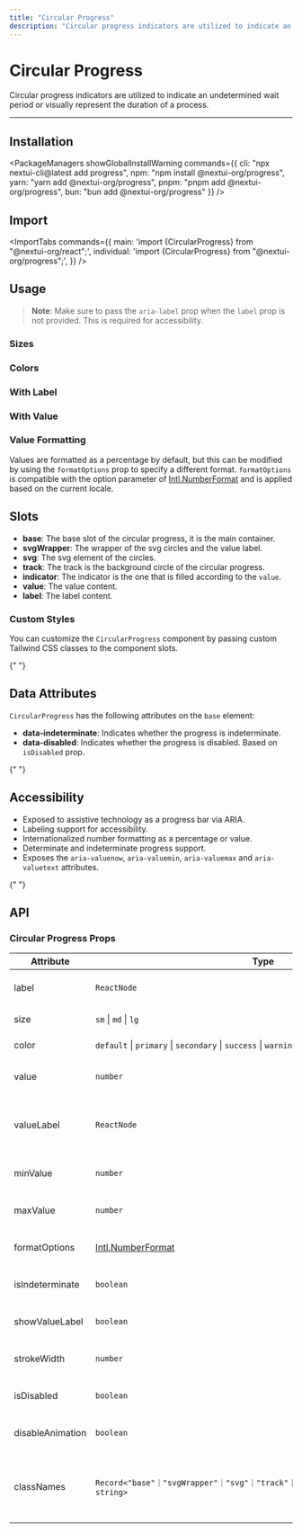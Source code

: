 ```yaml
---
title: "Circular Progress"
description: "Circular progress indicators are utilized to indicate an undetermined wait period or visually represent the duration of a process."
---
```



# Circular Progress

Circular progress indicators are utilized to indicate an undetermined wait period or visually represent the duration of a process.

<ComponentLinks component="progress" styles="circular-progress" storybook="circularprogress" reactAriaHook="useProgressBar" />

---

<CarbonAd/>

## Installation

<PackageManagers
  showGlobalInstallWarning
  commands={{
    cli: "npx nextui-cli@latest add progress",
    npm: "npm install @nextui-org/progress",
    yarn: "yarn add @nextui-org/progress",
    pnpm: "pnpm add @nextui-org/progress",
    bun: "bun add @nextui-org/progress"
  }}
/>


## Import

<ImportTabs
  commands={{
    main: 'import {CircularProgress} from "@nextui-org/react";',
    individual: 'import {CircularProgress} from "@nextui-org/progress";',
  }}
/>

## Usage

<CodeDemo title="Usage" files={circularProgressContent.usage} />

> **Note**: Make sure to pass the `aria-label` prop when the `label` prop is not provided. This is required for accessibility.

### Sizes

<CodeDemo title="Sizes" files={circularProgressContent.sizes} />

### Colors

<CodeDemo title="Colors" files={circularProgressContent.colors} />

### With Label

<CodeDemo title="With Label" files={circularProgressContent.label} />

### With Value

<CodeDemo title="With Value" files={circularProgressContent.value} />

### Value Formatting

Values are formatted as a percentage by default, but this can be modified by using the
`formatOptions` prop to specify a different format. `formatOptions` is compatible with the
option parameter of [Intl.NumberFormat](https://developer.mozilla.org/en-US/docs/Web/JavaScript/Reference/Global_Objects/Intl/NumberFormat) and is applied based on the current locale.

<CodeDemo
  title="Value Formatting"
  files={circularProgressContent.valueFormatting}
  highlightedLines="10"
/>

## Slots

- **base**: The base slot of the circular progress, it is the main container.
- **svgWrapper**: The wrapper of the svg circles and the value label.
- **svg**: The svg element of the circles.
- **track**: The track is the background circle of the circular progress.
- **indicator**: The indicator is the one that is filled according to the `value`.
- **value**: The value content.
- **label**: The label content.

### Custom Styles

You can customize the `CircularProgress` component by passing custom Tailwind CSS classes to the component slots.

<CodeDemo
  title="Custom Styles"
  files={circularProgressContent.customStyles}
  highlightedLines="9-12"
/>

<Spacer y={4} />{" "}

## Data Attributes

`CircularProgress` has the following attributes on the `base` element:

- **data-indeterminate**:
  Indicates whether the progress is indeterminate.
- **data-disabled**:
  Indicates whether the progress is disabled. Based on `isDisabled` prop.

<Spacer y={4} />{" "}

## Accessibility

- Exposed to assistive technology as a progress bar via ARIA.
- Labeling support for accessibility.
- Internationalized number formatting as a percentage or value.
- Determinate and indeterminate progress support.
- Exposes the `aria-valuenow`, `aria-valuemin`, `aria-valuemax` and `aria-valuetext` attributes.

<Spacer y={4} />{" "}

## API

### Circular Progress Props

| Attribute        | Type                                                                                                                    | Description                                                       | Default              |
| ---------------- | ----------------------------------------------------------------------------------------------------------------------- | ----------------------------------------------------------------- | -------------------- |
| label            | `ReactNode`                                                                                                             | The content to display as the label.                              | -                    |
| size             | `sm` \| `md` \| `lg`                                                                                                    | The size of the indicator.                                        | `md`                 |
| color            | `default` \| `primary` \| `secondary` \| `success` \| `warning` \| `danger`                                             | The color of the indicator.                                       | `primary`            |
| value            | `number`                                                                                                                | The current value (controlled).                                   | -                    |
| valueLabel       | `ReactNode`                                                                                                             | The content to display as the value's label (e.g. 1 of 4).        | -                    |
| minValue         | `number`                                                                                                                | The smallest value allowed for the input.                         | `0`                  |
| maxValue         | `number`                                                                                                                | The largest value allowed for the input.                          | `100`                |
| formatOptions    | [Intl.NumberFormat](https://developer.mozilla.org/en-US/docs/Web/JavaScript/Reference/Global_Objects/Intl/NumberFormat) | The options to format the value.                                  | `{style: 'percent'}` |
| isIndeterminate  | `boolean`                                                                                                               | Whether the progress is indeterminate.                            | `true`               |
| showValueLabel   | `boolean`                                                                                                               | Whether to show the value label.                                  | `true`               |
| strokeWidth      | `number`                                                                                                                | The width of the progress stroke.                                 | `2`                  |
| isDisabled       | `boolean`                                                                                                               | Whether the progress is disabled.                                 | `false`              |
| disableAnimation | `boolean`                                                                                                               | Whether to disable the animation.                                 | `false`              |
| classNames       | `Record<"base"｜"svgWrapper"｜"svg"｜"track"｜"indicator"｜"value"｜"label", string>`                                   | Allows to set custom class names for the circular progress slots. | -                    |
